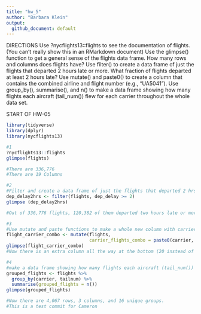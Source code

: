 ---
title: "hw_5"
author: "Barbara Klein"
output:
  github_document: default
---

DIRECTIONS 
Use ?nycflights13::flights to see the documentation of flights. (You can’t really show this in an RMarkdown document)
Use the glimpse() function to get a general sense of the flights data frame. How many rows and columns does flights have?
Use filter() to create a data frame of just the flights that departed 2 hours late or more. What fraction of flights departed at least 2 hours late?
Use mutate() and paste0() to create a column that contains the combined airline and flight number (e.g., “UA5041”).
Use group_by(), summarise(), and n() to make a data frame showing how many flights each aircraft (tail_num()) flew for each carrier throughout the whole data set.

START OF HW-05 
```{r setup, echo=FALSE}
library(tidyverse)
library(dplyr)
library(nycflights13)
```

```{r glimpse, echo=TRUE}
#1
?nycflights13::flights
glimpse(flights)

#There are 336,776 
#There are 19 Columns
```

```{r}
#2
#Filter and create a data frame of just the flights that departed 2 hrs late or more (this means 2 hours AND more than that, so >= 2)
dep_delay2hrs <- filter(flights, dep_delay >= 2)
glimpse (dep_delay2hrs)

#Out of 336,776 flights, 120,382 of them departed two hours late or more (so ~35% of flights).
```


```{r}
#3
#Use mutate and paste functions to make a whole new column with carrier and flight number combined.
flight_carrier_combo <- mutate(flights, 
                               carrier_flights_combo = paste0(carrier, flight))
glimpse(flight_carrier_combo)
#Now there is an extra column all the way at the bottom (20 instead of 19).
```
                                  
```{r}
#4
#make a data frame showing how many flights each aircraft (tail_num()) flew for each carrier using the group_by(), summarise(), and n() functions. 
grouped_flights <- flights %>%
  group_by(carrier, tailnum) %>%
  summarise(grouped_flights = n()) 
glimpse(grouped_flights)  

#Now there are 4,067 rows, 3 columns, and 16 unique groups. 
#This is a test commit for Cameron          
```

